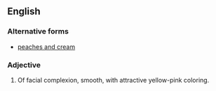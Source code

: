 ==English==

===Alternative forms===
*[[peaches and cream]]

===Adjective===
{{en-adj|pos=[[peaches]]-[[and]]-[[cream]]}}
# {{idiom}} Of facial complexion, smooth, with attractive yellow-pink coloring.